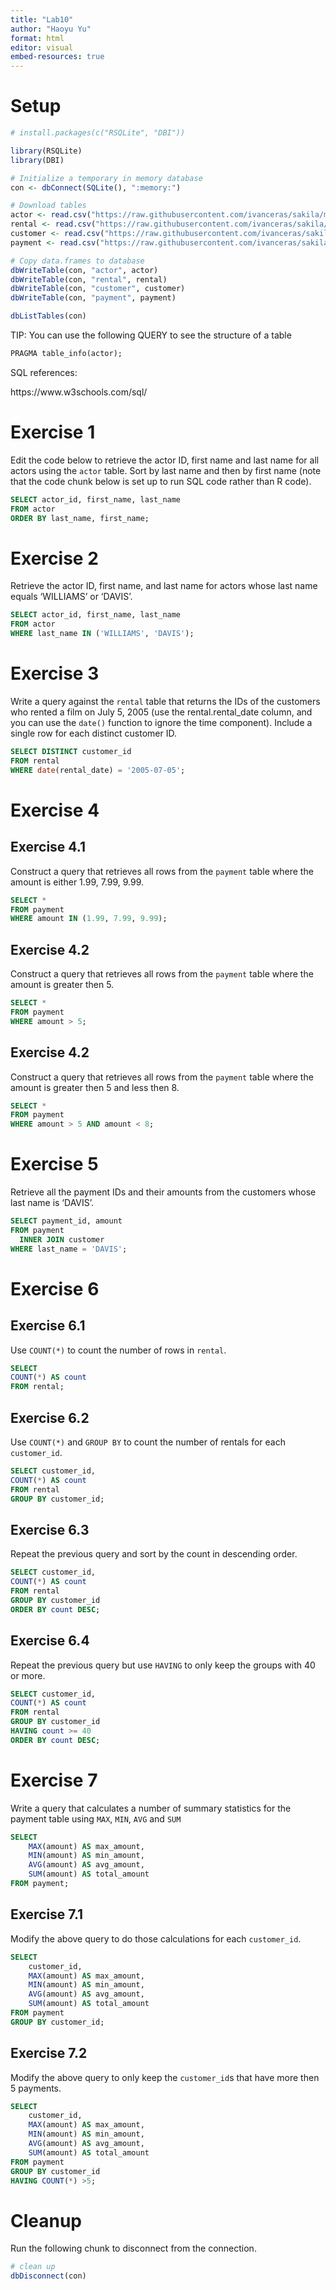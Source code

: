 ```yaml
---
title: "Lab10"
author: "Haoyu Yu"
format: html
editor: visual
embed-resources: true
---
```

# Setup
```r
# install.packages(c("RSQLite", "DBI"))

library(RSQLite)
library(DBI)

# Initialize a temporary in memory database
con <- dbConnect(SQLite(), ":memory:")

# Download tables
actor <- read.csv("https://raw.githubusercontent.com/ivanceras/sakila/master/csv-sakila-db/actor.csv")
rental <- read.csv("https://raw.githubusercontent.com/ivanceras/sakila/master/csv-sakila-db/rental.csv")
customer <- read.csv("https://raw.githubusercontent.com/ivanceras/sakila/master/csv-sakila-db/customer.csv")
payment <- read.csv("https://raw.githubusercontent.com/ivanceras/sakila/master/csv-sakila-db/payment_p2007_01.csv")

# Copy data.frames to database
dbWriteTable(con, "actor", actor)
dbWriteTable(con, "rental", rental)
dbWriteTable(con, "customer", customer)
dbWriteTable(con, "payment", payment)
```

```r
dbListTables(con)
```

TIP: You can use the following QUERY to see the structure of a table

```sql
PRAGMA table_info(actor);
```

SQL references:

https://www.w3schools.com/sql/

# Exercise 1

Edit the code below to retrieve the actor ID, first name and last name for all actors using the `actor` table. Sort by last name and then by first name (note that the code chunk below is set up to run SQL code rather than R code).

```sql
SELECT actor_id, first_name, last_name
FROM actor
ORDER BY last_name, first_name;
```

# Exercise 2

Retrieve the actor ID, first name, and last name for actors whose last name equals 'WILLIAMS' or 'DAVIS'.

```sql
SELECT actor_id, first_name, last_name
FROM actor
WHERE last_name IN ('WILLIAMS', 'DAVIS');
```

# Exercise 3

Write a query against the `rental` table that returns the IDs of the customers who rented a film on July 5, 2005 (use the rental.rental_date column, and you can use the `date()` function to ignore the time component). Include a single row for each distinct customer ID. 

```sql
SELECT DISTINCT customer_id
FROM rental
WHERE date(rental_date) = '2005-07-05';
```
# Exercise 4

## Exercise 4.1

Construct a query that retrieves all rows from the `payment` table where the amount is either 1.99, 7.99, 9.99.

```sql
SELECT *
FROM payment
WHERE amount IN (1.99, 7.99, 9.99);
```

## Exercise 4.2

Construct a query that retrieves all rows from the `payment` table where the amount is greater then 5.

```sql
SELECT *
FROM payment
WHERE amount > 5;
```

## Exercise 4.2

Construct a query that retrieves all rows from the `payment` table where the amount is greater then 5 and less then 8.

```sql
SELECT *
FROM payment
WHERE amount > 5 AND amount < 8;
```
# Exercise 5

Retrieve all the payment IDs and their amounts from the customers whose last name is 'DAVIS'.

```sql
SELECT payment_id, amount
FROM payment
  INNER JOIN customer
WHERE last_name = 'DAVIS';
```

# Exercise 6

## Exercise 6.1

Use `COUNT(*)` to count the number of rows in `rental`.

```sql
SELECT 
COUNT(*) AS count
FROM rental;
```

## Exercise 6.2

Use `COUNT(*)` and `GROUP BY` to count the number of rentals for each `customer_id`.

```sql
SELECT customer_id, 
COUNT(*) AS count
FROM rental
GROUP BY customer_id;
```
## Exercise 6.3

Repeat the previous query and sort by the count in descending order.

```sql
SELECT customer_id, 
COUNT(*) AS count
FROM rental
GROUP BY customer_id
ORDER BY count DESC;
```

## Exercise 6.4

Repeat the previous query but use `HAVING` to only keep the groups with 40 or more.

```sql
SELECT customer_id, 
COUNT(*) AS count
FROM rental
GROUP BY customer_id
HAVING count >= 40
ORDER BY count DESC;
```

# Exercise 7

Write a query that calculates a number of summary statistics for the payment table using `MAX`, `MIN`, `AVG` and `SUM`

```sql
SELECT 
    MAX(amount) AS max_amount,
    MIN(amount) AS min_amount,
    AVG(amount) AS avg_amount,
    SUM(amount) AS total_amount
FROM payment;
```

## Exercise 7.1

Modify the above query to do those calculations for each `customer_id`.

```sql
SELECT 
    customer_id,
    MAX(amount) AS max_amount,
    MIN(amount) AS min_amount,
    AVG(amount) AS avg_amount,
    SUM(amount) AS total_amount
FROM payment
GROUP BY customer_id;
```
## Exercise 7.2

Modify the above query to only keep the `customer_id`s that have more then 5 payments.

```sql
SELECT 
    customer_id,
    MAX(amount) AS max_amount,
    MIN(amount) AS min_amount,
    AVG(amount) AS avg_amount,
    SUM(amount) AS total_amount
FROM payment
GROUP BY customer_id
HAVING COUNT(*) >5;
```
# Cleanup

Run the following chunk to disconnect from the connection.

```r
# clean up
dbDisconnect(con)
```